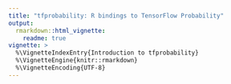 ```yaml
---
title: "tfprobability: R bindings to TensorFlow Probability"
output: 
  rmarkdown::html_vignette:
    readme: true
vignette: >
  %\VignetteIndexEntry{Introduction to tfprobability}
  %\VignetteEngine{knitr::rmarkdown}
  %\VignetteEncoding{UTF-8}
---
```

